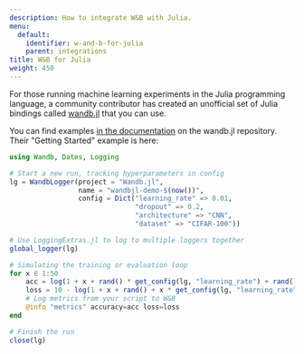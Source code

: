 ---
description: How to integrate W&B with Julia.
menu:
  default:
    identifier: w-and-b-for-julia
    parent: integrations
title: W&B for Julia
weight: 450
---

For those running machine learning experiments in the Julia programming language, a community contributor has created an unofficial set of Julia bindings called [wandb.jl](https://github.com/avik-pal/Wandb.jl) that you can use.

You can find examples [in the documentation](https://github.com/avik-pal/Wandb.jl/tree/main/docs/src/examples) on the wandb.jl repository. Their "Getting Started" example is here:

```julia
using Wandb, Dates, Logging

# Start a new run, tracking hyperparameters in config
lg = WandbLogger(project = "Wandb.jl",
                 name = "wandbjl-demo-$(now())",
                 config = Dict("learning_rate" => 0.01,
                               "dropout" => 0.2,
                               "architecture" => "CNN",
                               "dataset" => "CIFAR-100"))

# Use LoggingExtras.jl to log to multiple loggers together
global_logger(lg)

# Simulating the training or evaluation loop
for x ∈ 1:50
    acc = log(1 + x + rand() * get_config(lg, "learning_rate") + rand() + get_config(lg, "dropout"))
    loss = 10 - log(1 + x + rand() + x * get_config(lg, "learning_rate") + rand() + get_config(lg, "dropout"))
    # Log metrics from your script to W&B
    @info "metrics" accuracy=acc loss=loss
end

# Finish the run
close(lg)
```